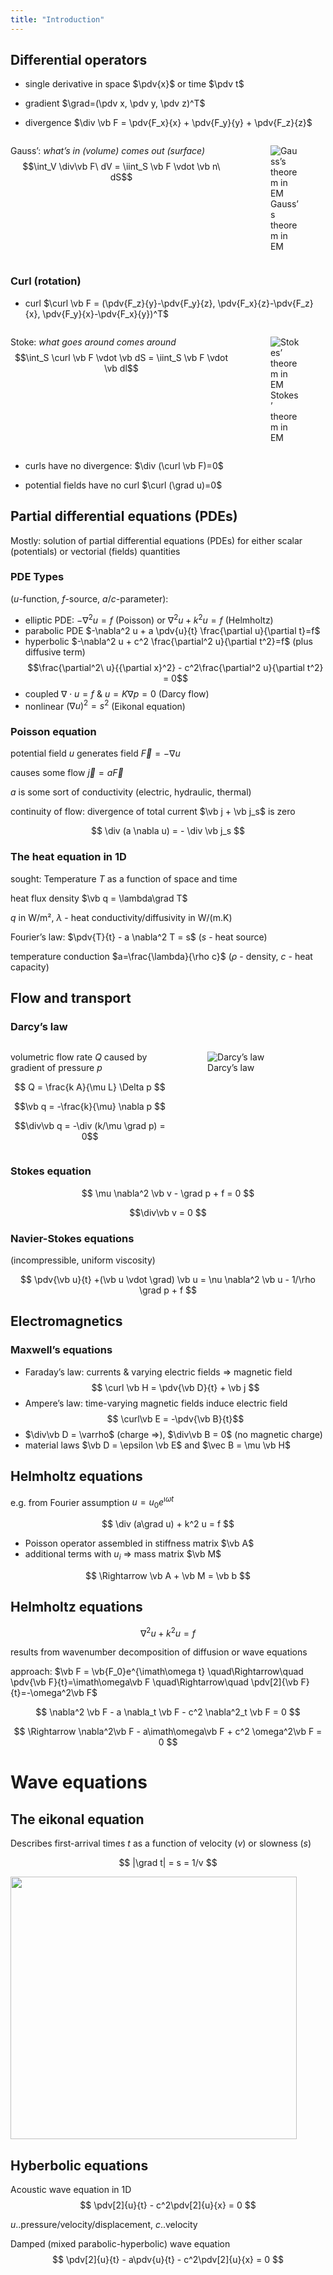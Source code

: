 ```yaml
---
title: "Introduction"
---
```


## Differential operators

* single derivative in space $\pdv{x}$ or time $\pdv t$

* gradient $\grad=(\pdv x, \pdv y, \pdv z)^T$

* divergence $\div \vb F = \pdv{F_x}{x} + \pdv{F_y}{y} + \pdv{F_z}{z}$

::::: {.fragment}
:::: {.columns}
::: {.column width="70%"}
Gauss': *what's in (volume) comes out (surface)*
$$\int_V \div\vb F\ dV = \iint_S \vb F \vdot \vb n\ dS$$
:::
::: {.column width="25%"}
![Gauss's theorem in EM](pics/Divergence_theorem_in_EM.svg)
:::
::::
:::::

### Curl (rotation)

* curl $\curl \vb F = (\pdv{F_z}{y}-\pdv{F_y}{z}, \pdv{F_x}{z}-\pdv{F_z}{x}, \pdv{F_y}{x}-\pdv{F_x}{y})^T$

::::: {.fragment}
:::: {.columns}
::: {.column width="70%"}
Stoke: *what goes around comes around*
$$\int_S \curl \vb F \vdot \vb dS = \iint_S \vb F \vdot \vb dl$$
:::
::: {.column width="25%"}
![Stokes' theorem in EM](pics/Curl_theorem_in_EM.svg)
:::
::::
:::::

:::{.fragment}
* curls have no divergence: $\div (\curl \vb F)=0$
:::

:::{.fragment}
* potential fields have no curl $\curl (\grad u)=0$ 
:::

## Partial differential equations (PDEs)

Mostly: solution of partial differential equations (PDEs) for either scalar (potentials) or vectorial (fields) quantities

### PDE Types 

($u$-function, $f$-source, $a$/$c$-parameter):
 
* elliptic PDE: $-\nabla^2 u=f$ (Poisson) or $\nabla^2 u + k^2 u = f$ (Helmholtz)
* parabolic PDE $-\nabla^2 u + a \pdv{u}{t} \frac{\partial u}{\partial t}=f$
* hyperbolic  $-\nabla^2 u + c^2 \frac{\partial^2 u}{\partial t^2}=f$ (plus diffusive term)
$$\frac{\partial^2\ u}{{\partial x}^2} - c^2\frac{\partial^2 u}{\partial t^2} = 0$$
* coupled $\nabla\cdot u=f$ & $u = K \nabla p=0$ (Darcy flow)
* nonlinear $(\nabla u)^2=s^2$ (Eikonal equation)

### Poisson equation
potential field $u$ generates field $\vec{F}=-\nabla u$

causes some flow $\vec{j}=a \vec{F}$ 

$a$ is some sort of conductivity (electric, hydraulic, thermal)

continuity of flow: divergence of total current $\vb j + \vb j_s$ is zero

$$ \div (a \nabla u) = - \div \vb j_s $$

### The heat equation in 1D

sought: Temperature $T$ as a function of space and time

heat flux density $\vb q = \lambda\grad T$

$q$ in W/m², $\lambda$ - heat conductivity/diffusivity in W/(m.K)

Fourier's law: $\pdv{T}{t} - a \nabla^2 T = s$  ($s$ - heat source)

temperature conduction $a=\frac{\lambda}{\rho c}$ ($\rho$ - density, $c$ - heat capacity)

## Flow and transport
### Darcy's law

:::: {.columns}
::: {.column width="50%"}

volumetric flow rate $Q$ caused by gradient of pressure $p$

$$ Q = \frac{k A}{\mu L} \Delta p $$

$$\vb q = -\frac{k}{\mu} \nabla p $$

$$\div\vb q = -\div (k/\mu \grad p) = 0$$

:::
::: {.column width="45%"}
![Darcy's law](pics/darcy_law.svg)
:::
::::

### Stokes equation

$$ \mu \nabla^2 \vb v - \grad p + f = 0 $$

$$\div\vb v = 0 $$

### Navier-Stokes equations
(incompressible, uniform viscosity)

$$ \pdv{\vb u}{t} +(\vb u \vdot \grad) \vb u = \nu \nabla^2 \vb u - 1/\rho \grad p + f $$

## Electromagnetics
### Maxwell's equations

* Faraday's law: currents & varying electric fields $\Rightarrow$ magnetic field 
$$ \curl \vb H = \pdv{\vb D}{t} + \vb j $$ 
* Ampere's law: time-varying magnetic fields induce electric field
$$ \curl\vb E = -\pdv{\vb B}{t}$$ 
* $\div\vb D = \varrho$ (charge $\Rightarrow$), $\div\vb B = 0$ (no magnetic charge)
* material laws $\vb D = \epsilon \vb E$ and $\vec B = \mu \vb H$

## Helmholtz equations

e.g. from Fourier assumption $u=u_0 e^{\imath\omega t}$

$$ \div (a\grad u) + k^2 u = f $$

* Poisson operator assembled in stiffness matrix $\vb A$
* additional terms with $u_i$ $\Rightarrow$ mass matrix $\vb M$

$$ \Rightarrow \vb A + \vb M = \vb b $$

## Helmholtz equations

$$ \nabla^2 u + k^2 u = f $$

results from wavenumber decomposition of diffusion or wave equations

approach: $\vb F = \vb{F_0}e^{\imath\omega t} \quad\Rightarrow\quad \pdv{\vb F}{t}=\imath\omega\vb F \quad\Rightarrow\quad \pdv[2]{\vb F}{t}=-\omega^2\vb F$

$$ \nabla^2 \vb F - a \nabla_t \vb F - c^2 \nabla^2_t \vb F = 0 $$

$$ \Rightarrow \nabla^2\vb F - a\imath\omega\vb F + c^2 \omega^2\vb F = 0 $$

# Wave equations
## The eikonal equation

Describes first-arrival times $t$ as a function of velocity ($v$) or slowness ($s$)

$$ |\grad t| = s = 1/v $$

![](pics/tt4.png){.fragment width="458" height="420"}

## Hyberbolic equations 

Acoustic wave equation in 1D
$$ \pdv[2]{u}{t} - c^2\pdv[2]{u}{x} = 0 $$ 

$u$..pressure/velocity/displacement, $c$..velocity

Damped (mixed parabolic-hyperbolic) wave equation
$$ \pdv[2]{u}{t} - a\pdv{u}{t} - c^2\pdv[2]{u}{x} = 0 $$ 

